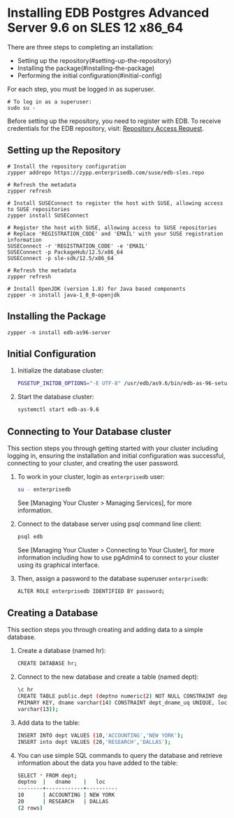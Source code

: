 # Installing EDB Postgres Advanced Server 9.6 on SLES 12 x86_64

There are three steps to completing an installation:

- Setting up the repository(#setting-up-the-repository)
- Installing the package(#installing-the-package)
- Performing the initial configuration(#initial-config)

For each step, you must be logged in as superuser.

```shell
# To log in as a superuser:
sudo su -
```

Before setting up the repository, you need to register with EDB. To receive credentials for the EDB repository, visit: [Repository Access Request](https://www.enterprisedb.com/repository-access-request).

## Setting up the Repository

```shell
# Install the repository configuration
zypper addrepo https://zypp.enterprisedb.com/suse/edb-sles.repo

# Refresh the metadata
zypper refresh

# Install SUSEConnect to register the host with SUSE, allowing access to SUSE repositories
zypper install SUSEConnect

# Register the host with SUSE, allowing access to SUSE repositories
# Replace 'REGISTRATION_CODE' and 'EMAIL' with your SUSE registration information
SUSEConnect -r 'REGISTRATION_CODE' -e 'EMAIL'
SUSEConnect -p PackageHub/12.5/x86_64
SUSEConnect -p sle-sdk/12.5/x86_64

# Refresh the metadata
zypper refresh

# Install OpenJDK (version 1.8) for Java based components
zypper -n install java-1_8_0-openjdk
```

## Installing the Package

```shell
zypper -n install edb-as96-server
```

## Initial Configuration

1. Initialize the database cluster:

   ```sh
   PGSETUP_INITDB_OPTIONS="-E UTF-8" /usr/edb/as9.6/bin/edb-as-96-setup initdb
   ```

1. Start the database cluster:

   ```sh
   systemctl start edb-as-9.6
   ```

## Connecting to Your Database cluster

This section steps you through getting started with your cluster including logging in, ensuring the installation and initial configuration was successful, connecting to your cluster, and creating the user password.

1. To work in your cluster, login as `enterprisedb` user:

   ```sh
   su - enterprisedb
   ```

   See [Managing Your Cluster > Managing Services], for more information.

1. Connect to the database server using psql command line client:

   ```sh
   psql edb
   ```

   See [Managing Your Cluster > Connecting to Your Cluster], for more information including how to use pgAdmin4 to connect to your cluster using its graphical interface.

1. Then, assign a password to the database superuser `enterprisedb`:

   ```sh
   ALTER ROLE enterprisedb IDENTIFIED BY password;
   ```

## Creating a Database

This section steps you through creating and adding data to a simple database.

1. Create a database (named hr):

   ```sh
   CREATE DATABASE hr;
   ```

1. Connect to the new database and create a table (named dept):

   ```sh
   \c hr
   CREATE TABLE public.dept (deptno numeric(2) NOT NULL CONSTRAINT dept_pk
   PRIMARY KEY, dname varchar(14) CONSTRAINT dept_dname_uq UNIQUE, loc
   varchar(13));
   ```

1. Add data to the table:

   ```sh
   INSERT INTO dept VALUES (10,'ACCOUNTING','NEW YORK');
   INSERT into dept VALUES (20,'RESEARCH','DALLAS');
   ```

1. You can use simple SQL commands to query the database and retrieve information about the data you have added to the table:

   ```sh
   SELECT * FROM dept;
   deptno  |   dname    |   loc
   --------+------------+----------
   10      | ACCOUNTING | NEW YORK
   20      | RESEARCH   | DALLAS
   (2 rows)
   ```
